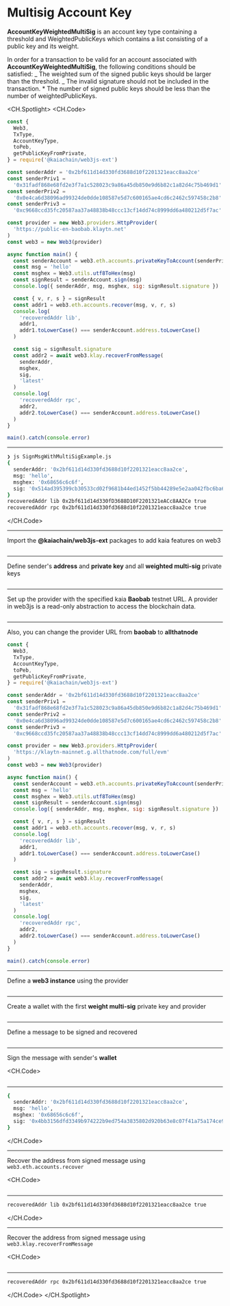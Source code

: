 # Multisig Account Key

**AccountKeyWeightedMultiSig** is an account key type containing a threshold and WeightedPublicKeys which contains a list consisting of a public key and its weight.

In order for a transaction to be valid for an account associated with **AccountKeyWeightedMultiSig**, the following conditions should be satisfied:
_ The weighted sum of the signed public keys should be larger than the threshold.
_ The invalid signature should not be included in the transaction. \* The number of signed public keys should be less than the number of weightedPublicKeys.

<CH.Spotlight>
<CH.Code>

```js SignMsgWithMultiSigExample.js
const {
  Web3,
  TxType,
  AccountKeyType,
  toPeb,
  getPublicKeyFromPrivate,
} = require('@kaiachain/web3js-ext')

const senderAddr = '0x2bf611d14d330fd3688d10f2201321eacc8aa2ce'
const senderPriv1 =
  '0x31fadf868e68fd2e3f7a1c528023c9a86a45db850e9d6b82c1a82d4c75b469d1'
const senderPriv2 =
  '0x0e4ca6d38096ad99324de0dde108587e5d7c600165ae4cd6c2462c597458c2b8'
const senderPriv3 =
  '0xc9668ccd35fc20587aa37a48838b48ccc13cf14dd74c8999dd6a480212d5f7ac'

const provider = new Web3.providers.HttpProvider(
  'https://public-en-baobab.klaytn.net'
)
const web3 = new Web3(provider)

async function main() {
  const senderAccount = web3.eth.accounts.privateKeyToAccount(senderPriv1)
  const msg = 'hello'
  const msghex = Web3.utils.utf8ToHex(msg)
  const signResult = senderAccount.sign(msg)
  console.log({ senderAddr, msg, msghex, sig: signResult.signature })

  const { v, r, s } = signResult
  const addr1 = web3.eth.accounts.recover(msg, v, r, s)
  console.log(
    'recoveredAddr lib',
    addr1,
    addr1.toLowerCase() === senderAccount.address.toLowerCase()
  )

  const sig = signResult.signature
  const addr2 = await web3.klay.recoverFromMessage(
    senderAddr,
    msghex,
    sig,
    'latest'
  )
  console.log(
    'recoveredAddr rpc',
    addr2,
    addr2.toLowerCase() === senderAccount.address.toLowerCase()
  )
}

main().catch(console.error)
```

---

```zsh output
❯ js SignMsgWithMultiSigExample.js
{
  senderAddr: '0x2bf611d14d330fd3688d10f2201321eacc8aa2ce',
  msg: 'hello',
  msghex: '0x68656c6c6f',
  sig: '0x514ad395399cb30533cd02f9681b44ed1452f5bb44289e5e2aa042fbc6ba6e2c393d7107e3f8341a240b30f481cc1fce0c66056ba8035c45fd66fcae086b409b1b'
}
recoveredAddr lib 0x2bf611d14d330fD3688D10F2201321eACc8AA2Ce true
recoveredAddr rpc 0x2bf611d14d330fd3688d10f2201321eacc8aa2ce true
```

</CH.Code>

---

Import the **@kaiachain/web3js-ext** packages to add kaia features on web3

```js SignMsgWithMultiSigExample.js focus=1

```

---

Define sender's **address** and **private key** and all **weighted multi-sig** private keys

```js SignMsgWithMultiSigExample.js focus=3:6

```

---

Set up the provider with the specified kaia **Baobab** testnet URL. A provider in web3js is a read-only abstraction to access the blockchain data.

```js SignMsgWithMultiSigExample.js focus=8

```

---

Also, you can change the provider URL from **baobab** to **allthatnode**

```js SignMsgWithMultiSigExample.js focus=8
const {
  Web3,
  TxType,
  AccountKeyType,
  toPeb,
  getPublicKeyFromPrivate,
} = require('@kaiachain/web3js-ext')

const senderAddr = '0x2bf611d14d330fd3688d10f2201321eacc8aa2ce'
const senderPriv1 =
  '0x31fadf868e68fd2e3f7a1c528023c9a86a45db850e9d6b82c1a82d4c75b469d1'
const senderPriv2 =
  '0x0e4ca6d38096ad99324de0dde108587e5d7c600165ae4cd6c2462c597458c2b8'
const senderPriv3 =
  '0xc9668ccd35fc20587aa37a48838b48ccc13cf14dd74c8999dd6a480212d5f7ac'

const provider = new Web3.providers.HttpProvider(
  'https://klaytn-mainnet.g.allthatnode.com/full/evm'
)
const web3 = new Web3(provider)

async function main() {
  const senderAccount = web3.eth.accounts.privateKeyToAccount(senderPriv1)
  const msg = 'hello'
  const msghex = Web3.utils.utf8ToHex(msg)
  const signResult = senderAccount.sign(msg)
  console.log({ senderAddr, msg, msghex, sig: signResult.signature })

  const { v, r, s } = signResult
  const addr1 = web3.eth.accounts.recover(msg, v, r, s)
  console.log(
    'recoveredAddr lib',
    addr1,
    addr1.toLowerCase() === senderAccount.address.toLowerCase()
  )

  const sig = signResult.signature
  const addr2 = await web3.klay.recoverFromMessage(
    senderAddr,
    msghex,
    sig,
    'latest'
  )
  console.log(
    'recoveredAddr rpc',
    addr2,
    addr2.toLowerCase() === senderAccount.address.toLowerCase()
  )
}

main().catch(console.error)
```

---

Define a **web3 instance** using the provider

```js SignMsgWithMultiSigExample.js focus=9

```

---

Create a wallet with the first **weight multi-sig** private key and provider

```js SignMsgWithMultiSigExample.js focus=12

```

---

Define a message to be signed and recovered

```js SignMsgWithMultiSigExample.js focus=13

```

---

Sign the message with sender's **wallet**

<CH.Code>
```js SignMsgWithMultiSigExample.js focus=14:16

````
---

```zsh output
{
  senderAddr: '0x2bf611d14d330fd3688d10f2201321eacc8aa2ce',
  msg: 'hello',
  msghex: '0x68656c6c6f',
  sig: '0x4bb3156dfd3349b974222b9ed754a3835802d920b63e8c07f41a75a174ce99d92a70d62e7a4b30d18599de61a882c59c0fd726883e3ce9955f8d5f60ce5b65211c'
}
````

</CH.Code>

---

Recover the address from signed message using `web3.eth.accounts.recover`

<CH.Code>
```js SignMsgWithMultiSigExample.js focus=18:20

````
---

```zsh output
recoveredAddr lib 0x2bf611d14d330fd3688d10f2201321eacc8aa2ce true
````

</CH.Code>

---

Recover the address from signed message using `web3.klay.recoverFromMessage`

<CH.Code>
```js SignMsgWithMultiSigExample.js focus=22:24

````
---
```zsh output
recoveredAddr rpc 0x2bf611d14d330fd3688d10f2201321eacc8aa2ce true
````

</CH.Code>
</CH.Spotlight>
